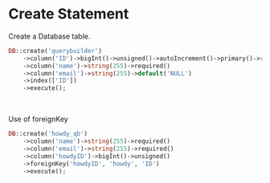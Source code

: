 # Create Statement

Create a Database table.

``` php
DB::create('querybuilder')
    ->column('ID')->bigInt()->unsigned()->autoIncrement()->primary()->required()
    ->column('name')->string(255)->required()
    ->column('email')->string(255)->default('NULL')
    ->index(['ID'])
    ->execute();
```

<br />

Use of foreignKey

```php
DB::create('howdy_qb')
    ->column('name')->string(255)->required()
    ->column('email')->string(255)->required()
    ->column('howdyID')->bigInt()->unsigned()
    ->foreignKey('howdyID', 'howdy', 'ID')
    ->execute();
```
